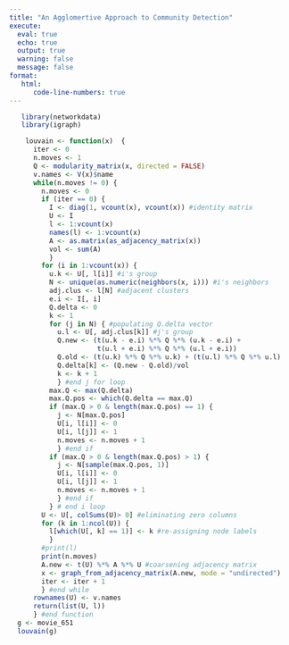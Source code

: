 ```yaml
---
title: "An Agglomertive Approach to Community Detection"
execute: 
  eval: true
  echo: true
  output: true
  warning: false
  message: false
format: 
   html:
      code-line-numbers: true
---
```


```r
   library(networkdata)
   library(igraph)
```

```r
    louvain <- function(x)  {
      iter <- 0
      n.moves <- 1
      Q <- modularity_matrix(x, directed = FALSE)
      v.names <- V(x)$name
      while(n.moves != 0) {
        n.moves <- 0
        if (iter == 0) {
          I <- diag(1, vcount(x), vcount(x)) #identity matrix
          U <- I
          l <- 1:vcount(x)
          names(l) <- 1:vcount(x)
          A <- as.matrix(as_adjacency_matrix(x))
          vol <- sum(A)
          }
        for (i in 1:vcount(x)) {
          u.k <- U[, l[i]] #i's group
          N <- unique(as.numeric(neighbors(x, i))) #i's neighbors
          adj.clus <- l[N] #adjacent clusters
          e.i <- I[, i]
          Q.delta <- 0
          k <- 1
          for (j in N) { #populating Q.delta vector
            u.l <- U[, adj.clus[k]] #j's group
            Q.new <- (t(u.k - e.i) %*% Q %*% (u.k - e.i) + 
                      t(u.l + e.i) %*% Q %*% (u.l + e.i))
            Q.old <- (t(u.k) %*% Q %*% u.k) + (t(u.l) %*% Q %*% u.l)
            Q.delta[k] <- (Q.new - Q.old)/vol
            k <- k + 1
            } #end j for loop
          max.Q <- max(Q.delta)
          max.Q.pos <- which(Q.delta == max.Q)
          if (max.Q > 0 & length(max.Q.pos) == 1) {
            j <- N[max.Q.pos]
            U[i, l[i]] <- 0
            U[i, l[j]] <- 1
            n.moves <- n.moves + 1
            } #end if
          if (max.Q > 0 & length(max.Q.pos) > 1) {
            j <- N[sample(max.Q.pos, 1)]
            U[i, l[i]] <- 0
            U[i, l[j]] <- 1
            n.moves <- n.moves + 1
            } #end if
          } # end i loop
        U <- U[, colSums(U)> 0] #eliminating zero columns
        for (k in 1:ncol(U)) {
          l[which(U[, k] == 1)] <- k #re-assigning node labels
          }
        #print(l)
        print(n.moves)
        A.new <- t(U) %*% A %*% U #coarsening adjacency matrix
        x <- graph_from_adjacency_matrix(A.new, mode = "undirected")
        iter <- iter + 1
        } #end while
      rownames(U) <- v.names
      return(list(U, l))
      } #end function
  g <- movie_651
  louvain(g)
```


